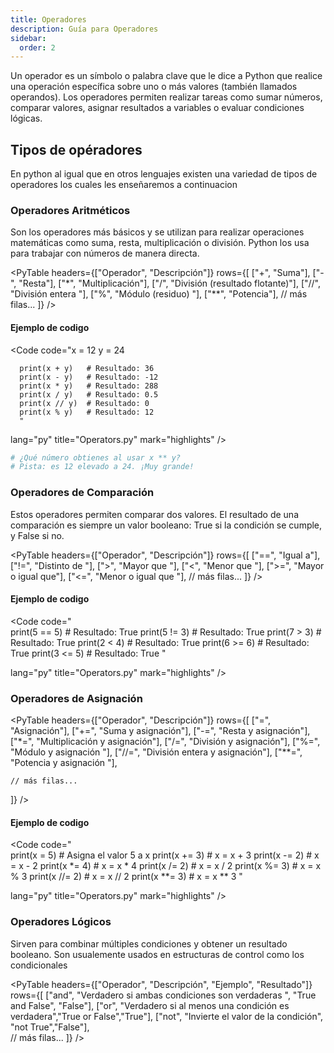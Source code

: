 ```yaml
---
title: Operadores
description: Guía para Operadores
sidebar:
  order: 2
---
```



Un operador es un símbolo o palabra clave que le dice a Python que realice una operación específica sobre uno o más valores (también llamados operandos). Los operadores permiten realizar tareas como sumar números, comparar valores, asignar resultados a variables o evaluar condiciones lógicas.

## Tipos de opéradores

En python al igual que en otros lenguajes existen una variedad de tipos de operadores los cuales les enseñaremos a continuacion

### Operadores Aritméticos

Son los operadores más básicos y se utilizan para realizar operaciones matemáticas como suma, resta, multiplicación o división. Python los usa para trabajar con números de manera directa.

<PyTable 
  headers={["Operador", "Descripción"]}
  rows={[
    ["+", "Suma"],
    ["-", "Resta"],
    ["*", "Multiplicación"],
    ["/", "División (resultado flotante)"],
    ["//", "División entera "],
    ["%", "Módulo (residuo) "],
    ["**", "Potencia"],
    // más filas...
  ]}
/>

#### Ejemplo de codigo

<Code 
code="x = 12 
      y = 24
      
      print(x + y)   # Resultado: 36
      print(x - y)   # Resultado: -12
      print(x * y)   # Resultado: 288
      print(x / y)   # Resultado: 0.5
      print(x // y)  # Resultado: 0
      print(x % y)   # Resultado: 12
      " 
       
lang="py" 
title="Operators.py" 
mark="highlights" />

<Aside type="tip" title="Reto">

```python
# ¿Qué número obtienes al usar x ** y?
# Pista: es 12 elevado a 24. ¡Muy grande!
```
</Aside>

### Operadores de Comparación

Estos operadores permiten comparar dos valores. El resultado de una comparación es siempre un valor booleano: True si la condición se cumple, y False si no.

<PyTable 
  headers={["Operador", "Descripción"]}
  rows={[
    ["==", "Igual a"],
    ["!=", "Distinto de "],
    [">", "Mayor que "],
    ["<", "Menor que         "],
    [">=", "Mayor o igual que"],
    ["<=", "Menor o igual que  "],
    // más filas...
  ]}
/>

#### Ejemplo de codigo

<Code 
code="      
      print(5 == 5)   # Resultado: True
      print(5 != 3)   # Resultado: True
      print(7 > 3)   # Resultado: True
      print(2 < 4)   # Resultado: True
      print(6 >= 6)  # Resultado: True
      print(3 <= 5)   # Resultado: True
      " 
       
lang="py" 
title="Operators.py" 
mark="highlights" />

### Operadores de Asignación

<PyTable 
  headers={["Operador", "Descripción"]}
  rows={[
    ["=", "Asignación"],
    ["+=", "Suma y asignación"],
    ["-=", "Resta y asignación"],
    ["*=", "Multiplicación y asignación"],
    ["/=", "División y asignación"],
    ["%=", "Módulo y asignación "],
    ["//=", "División entera y asignación"],
    ["**=", "Potencia y asignación "],
    
    // más filas...
  ]}
/>

#### Ejemplo de codigo

<Code 
code="      
      print(x = 5)   # Asigna el valor 5 a x
      print(x += 3)   # x = x + 3
      print(x -= 2)   # x = x - 2
      print(x *= 4)   # x = x * 4
      print(x /= 2)   # x = x / 2
      print(x %= 3)  # x = x % 3
      print(x //= 2)   # x = x // 2
      print(x **= 3)   # x = x ** 3
      " 
       
lang="py" 
title="Operators.py" 
mark="highlights" />

### Operadores Lógicos 

Sirven para combinar múltiples condiciones y obtener un resultado booleano. Son usualemente usados en estructuras de control como los condicionales

<PyTable 
  headers={["Operador", "Descripción", "Ejemplo", "Resultado"]}
  rows={[
    ["and", "Verdadero si ambas condiciones son verdaderas ", "True and False", "False"],
    ["or", "Verdadero si al menos una condición es verdadera","True or False","True"],
    ["not", "Invierte el valor de la condición", "not True","False"],   
    // más filas...
  ]}
/>